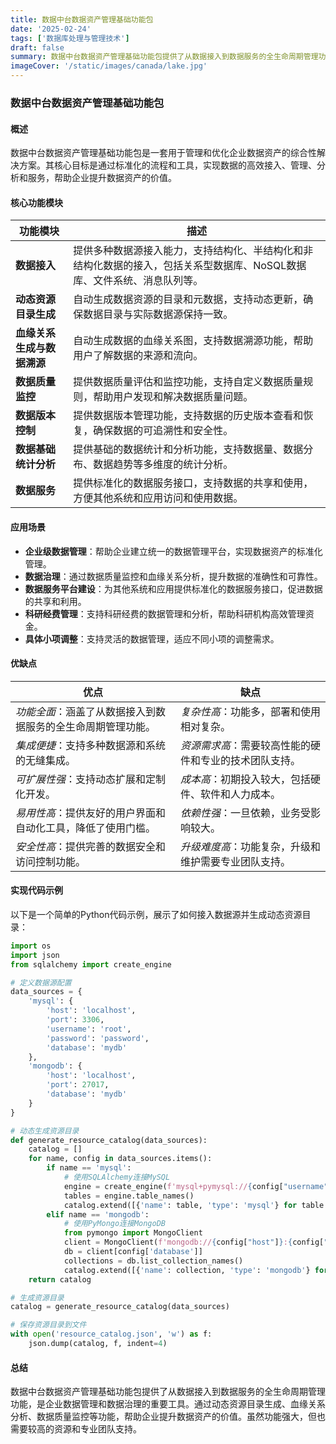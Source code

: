 ```yaml
---
title: 数据中台数据资产管理基础功能包
date: '2025-02-24'
tags: ['数据库处理与管理技术']
draft: false
summary: 数据中台数据资产管理基础功能包提供了从数据接入到数据服务的全生命周期管理功能，涵盖动态资源目录生成、血缘关系生成与数据溯源、数据质量监控等核心功能，旨在帮助企业实现数据资产的高效管理与利用。
imageCover: '/static/images/canada/lake.jpg'
---
```


### 数据中台数据资产管理基础功能包

#### 概述

数据中台数据资产管理基础功能包是一套用于管理和优化企业数据资产的综合性解决方案。其核心目标是通过标准化的流程和工具，实现数据的高效接入、管理、分析和服务，帮助企业提升数据资产的价值。

#### 核心功能模块

| **功能模块**               | **描述**                                                                                                                |
| -------------------------- | ----------------------------------------------------------------------------------------------------------------------- |
| **数据接入**               | 提供多种数据源接入能力，支持结构化、半结构化和非结构化数据的接入，包括关系型数据库、NoSQL数据库、文件系统、消息队列等。 |
| **动态资源目录生成**       | 自动生成数据资源的目录和元数据，支持动态更新，确保数据目录与实际数据源保持一致。                                        |
| **血缘关系生成与数据溯源** | 自动生成数据的血缘关系图，支持数据溯源功能，帮助用户了解数据的来源和流向。                                              |
| **数据质量监控**           | 提供数据质量评估和监控功能，支持自定义数据质量规则，帮助用户发现和解决数据质量问题。                                    |
| **数据版本控制**           | 提供数据版本管理功能，支持数据的历史版本查看和恢复，确保数据的可追溯性和安全性。                                        |
| **数据基础统计分析**       | 提供基础的数据统计和分析功能，支持数据量、数据分布、数据趋势等多维度的统计分析。                                        |
| **数据服务**               | 提供标准化的数据服务接口，支持数据的共享和使用，方便其他系统和应用访问和使用数据。                                      |

#### 应用场景

- **企业级数据管理**：帮助企业建立统一的数据管理平台，实现数据资产的标准化管理。
- **数据治理**：通过数据质量监控和血缘关系分析，提升数据的准确性和可靠性。
- **数据服务平台建设**：为其他系统和应用提供标准化的数据服务接口，促进数据的共享和利用。
- **科研经费管理**：支持科研经费的数据管理和分析，帮助科研机构高效管理资金。
- **具体小项调整**：支持灵活的数据管理，适应不同小项的调整需求。

#### 优缺点

| **优点**                                                     | **缺点**                                               |
| ------------------------------------------------------------ | ------------------------------------------------------ |
| _功能全面_：涵盖了从数据接入到数据服务的全生命周期管理功能。 | _复杂性高_：功能多，部署和使用相对复杂。               |
| _集成便捷_：支持多种数据源和系统的无缝集成。                 | _资源需求高_：需要较高性能的硬件和专业的技术团队支持。 |
| _可扩展性强_：支持动态扩展和定制化开发。                     | _成本高_：初期投入较大，包括硬件、软件和人力成本。     |
| _易用性高_：提供友好的用户界面和自动化工具，降低了使用门槛。 | _依赖性强_：一旦依赖，业务受影响较大。                 |
| _安全性高_：提供完善的数据安全和访问控制功能。               | _升级难度高_：功能复杂，升级和维护需要专业团队支持。   |

#### 实现代码示例

以下是一个简单的Python代码示例，展示了如何接入数据源并生成动态资源目录：

```python
import os
import json
from sqlalchemy import create_engine

# 定义数据源配置
data_sources = {
    'mysql': {
        'host': 'localhost',
        'port': 3306,
        'username': 'root',
        'password': 'password',
        'database': 'mydb'
    },
    'mongodb': {
        'host': 'localhost',
        'port': 27017,
        'database': 'mydb'
    }
}

# 动态生成资源目录
def generate_resource_catalog(data_sources):
    catalog = []
    for name, config in data_sources.items():
        if name == 'mysql':
            # 使用SQLAlchemy连接MySQL
            engine = create_engine(f'mysql+pymysql://{config["username"]}:{config["password"]}@{config["host"]}:{config["port"]}/{config["database"]}')
            tables = engine.table_names()
            catalog.extend([{'name': table, 'type': 'mysql'} for table in tables])
        elif name == 'mongodb':
            # 使用PyMongo连接MongoDB
            from pymongo import MongoClient
            client = MongoClient(f'mongodb://{config["host"]}:{config["port"]}/')
            db = client[config['database']]
            collections = db.list_collection_names()
            catalog.extend([{'name': collection, 'type': 'mongodb'} for collection in collections])
    return catalog

# 生成资源目录
catalog = generate_resource_catalog(data_sources)

# 保存资源目录到文件
with open('resource_catalog.json', 'w') as f:
    json.dump(catalog, f, indent=4)
```

#### 总结

数据中台数据资产管理基础功能包提供了从数据接入到数据服务的全生命周期管理功能，是企业数据管理和数据治理的重要工具。通过动态资源目录生成、血缘关系分析、数据质量监控等功能，帮助企业提升数据资产的价值。虽然功能强大，但也需要较高的资源和专业团队支持。
